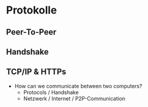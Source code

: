 # Protokolle

## Peer-To-Peer

## Handshake

## TCP/IP & HTTPs

-   How can we communicate between two computers?
     -   Protocols / Handshake
     -   Netzwerk / Internet / P2P-Communication

